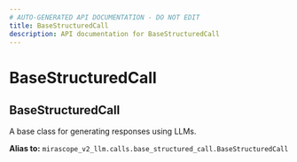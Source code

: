 ```yaml
---
# AUTO-GENERATED API DOCUMENTATION - DO NOT EDIT
title: BaseStructuredCall
description: API documentation for BaseStructuredCall
---
```


# BaseStructuredCall

## <ApiType type="Alias" path="calls/async_structured_call/BaseStructuredCall" symbolName="BaseStructuredCall" /> BaseStructuredCall

A base class for generating responses using LLMs.


**Alias to:** `mirascope_v2_llm.calls.base_structured_call.BaseStructuredCall`
